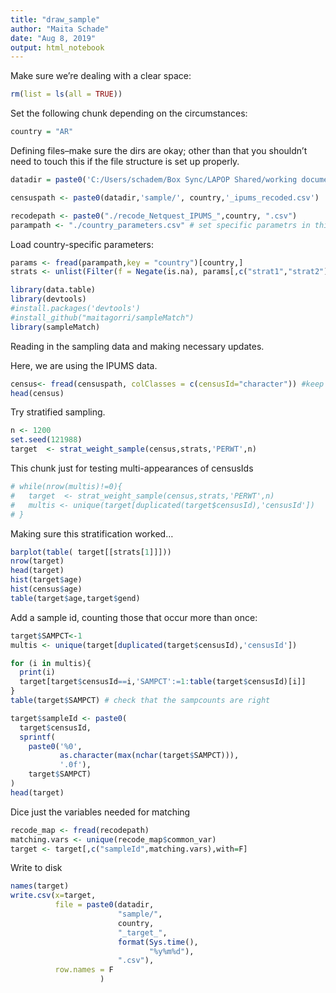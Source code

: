```yaml
---
title: "draw_sample"
author: "Maita Schade"
date: "Aug 8, 2019"
output: html_notebook
---
```


Make sure we're dealing with a clear space:
```r
rm(list = ls(all = TRUE))
```
  
Set the following chunk depending on the circumstances:
```r
country = "AR"
```

Defining files--make sure the dirs are okay; other than that you shouldn't need to touch this if the file structure is set up properly.
```r
datadir = paste0('C:/Users/schadem/Box Sync/LAPOP Shared/working documents/maita/Coordination/Noam Argentina Panel/Matching process/Data/',country,'/')

censuspath <- paste0(datadir,'sample/', country,'_ipums_recoded.csv')

recodepath <- paste0("./recode_Netquest_IPUMS_",country, ".csv")
parampath <- "./country_parameters.csv" # set specific parametrs in this file
```

Load country-specific parameters:
```r
params <- fread(parampath,key = "country")[country,]
strats <- unlist(Filter(f = Negate(is.na), params[,c("strat1","strat2")]))
```

```r
library(data.table)
library(devtools)
#install.packages('devtools')
#install_github("maitagorri/sampleMatch")
library(sampleMatch)
```

Reading in the sampling data and making necessary updates.

Here, we are using the IPUMS data.
```r
census<- fread(censuspath, colClasses = c(censusId="character")) #keep it simple, and keep leading 0s
head(census)
```


Try stratified sampling.

```r
n <- 1200
set.seed(121988)
target  <- strat_weight_sample(census,strats,'PERWT',n)
```

This chunk just for testing multi-appearances of censusIds
```r
# while(nrow(multis)!=0){
#   target  <- strat_weight_sample(census,strats,'PERWT',n)
#   multis <- unique(target[duplicated(target$censusId),'censusId'])
# }
```

Making sure this stratification worked...
```r
barplot(table( target[[strats[1]]]))
nrow(target)
head(target)
hist(target$age)
hist(census$age)
table(target$age,target$gend)
```

Add a sample id, counting those that occur more than once:
```r
target$SAMPCT<-1
multis <- unique(target[duplicated(target$censusId),'censusId'])

for (i in multis){
  print(i)
  target[target$censusId==i,'SAMPCT':=1:table(target$censusId)[i]]
}
table(target$SAMPCT) # check that the sampcounts are right

target$sampleId <- paste0(
  target$censusId,
  sprintf(
    paste0('%0',
           as.character(max(nchar(target$SAMPCT))),
           '.0f'),
    target$SAMPCT)
)
head(target)
```


Dice just the variables needed for matching
```r
recode_map <- fread(recodepath)
matching.vars <- unique(recode_map$common_var)
target <- target[,c("sampleId",matching.vars),with=F]
```


Write to disk
```r
names(target)
write.csv(x=target,
          file = paste0(datadir,
                        "sample/",
                        country,
                        "_target_",
                        format(Sys.time(), 
                               "%y%m%d"),
                        ".csv"),
          row.names = F
                    )

```
